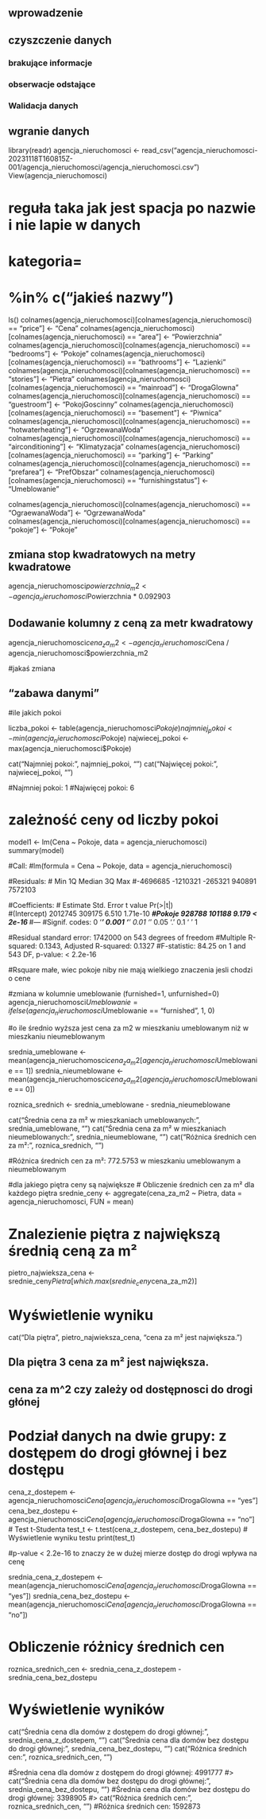 ## wprowadzenie
## czyszczenie danych
### brakujące informacje
### obserwacje odstające 
### Walidacja danych


## wgranie danych 
library(readr)
agencja_nieruchomosci <- read_csv("agencja_nieruchomosci-20231118T160815Z-001/agencja_nieruchomosci/agencja_nieruchomosci.csv")
View(agencja_nieruchomosci)

# reguła taka jak jest spacja po nazwie i nie lapie w danych 
# kategoria=
# %in% c("jakieś nazwy")

ls()
colnames(agencja_nieruchomosci)[colnames(agencja_nieruchomosci) == "price"] <- "Cena"
colnames(agencja_nieruchomosci)[colnames(agencja_nieruchomosci) == "area"] <- "Powierzchnia"
colnames(agencja_nieruchomosci)[colnames(agencja_nieruchomosci) == "bedrooms"] <- "Pokoje"
colnames(agencja_nieruchomosci)[colnames(agencja_nieruchomosci) == "bathrooms"] <- "Lazienki"
colnames(agencja_nieruchomosci)[colnames(agencja_nieruchomosci) == "stories"] <- "Pietra"
colnames(agencja_nieruchomosci)[colnames(agencja_nieruchomosci) == "mainroad"] <- "DrogaGlowna"
colnames(agencja_nieruchomosci)[colnames(agencja_nieruchomosci) == "guestroom"] <- "PokojGoscinny"
colnames(agencja_nieruchomosci)[colnames(agencja_nieruchomosci) == "basement"] <- "Piwnica"
colnames(agencja_nieruchomosci)[colnames(agencja_nieruchomosci) == "hotwaterheating"] <- "OgrzewanaWoda"
colnames(agencja_nieruchomosci)[colnames(agencja_nieruchomosci) == "airconditioning"] <- "Klimatyzacja"
colnames(agencja_nieruchomosci)[colnames(agencja_nieruchomosci) == "parking"] <- "Parking"
colnames(agencja_nieruchomosci)[colnames(agencja_nieruchomosci) == "prefarea"] <- "PrefObszar"
colnames(agencja_nieruchomosci)[colnames(agencja_nieruchomosci) == "furnishingstatus"] <- "Umeblowanie"

colnames(agencja_nieruchomosci)[colnames(agencja_nieruchomosci) == "OgraewanaWoda"] <- "OgrzewanaWoda"
colnames(agencja_nieruchomosci)[colnames(agencja_nieruchomosci) == "pokoje"] <- "Pokoje"


## zmiana stop kwadratowych na metry kwadratowe

agencja_nieruchomosci$powierzchnia_m2 <- agencja_nieruchomosci$Powierzchnia * 0.092903


## Dodawanie kolumny z ceną za metr kwadratowy
agencja_nieruchomosci$cena_za_m2 <- agencja_nieruchomosci$Cena / agencja_nieruchomosci$powierzchnia_m2

#jakaś zmiana 

## "zabawa danymi" 
#ile jakich pokoi 

liczba_pokoi <- table(agencja_nieruchomosci$Pokoje)
najmniej_pokoi <- min(agencja_nieruchomosci$Pokoje)
najwiecej_pokoi <- max(agencja_nieruchomosci$Pokoje)

cat("Najmniej pokoi:", najmniej_pokoi, "\n")
cat("Najwięcej pokoi:", najwiecej_pokoi, "\n")

#Najmniej pokoi: 1
#Najwięcej pokoi: 6 

# zależność ceny od liczby pokoi 
model1 <- lm(Cena ~ Pokoje, data = agencja_nieruchomosci)
summary(model)


#Call:
#lm(formula = Cena ~ Pokoje, data = agencja_nieruchomosci)

#Residuals:
#     Min       1Q   Median       3Q      Max 
#-4696685 -1210321  -265321   940891  7572103 

#Coefficients:
#            Estimate Std. Error t value Pr(>|t|)    
#(Intercept)  2012745     309175   6.510 1.71e-10 ***
#Pokoje        928788     101188   9.179  < 2e-16 ***
#---
#Signif. codes:  0 ‘***’ 0.001 ‘**’ 0.01 ‘*’ 0.05 ‘.’ 0.1 ‘ ’ 1

#Residual standard error: 1742000 on 543 degrees of freedom
#Multiple R-squared:  0.1343,	Adjusted R-squared:  0.1327 
#F-statistic: 84.25 on 1 and 543 DF,  p-value: < 2.2e-16

#Rsquare małe, wiec pokoje niby nie mają wielkiego znaczenia jesli chodzi o cene 

#zmiana w kolumnie umeblowanie (furnished=1, unfurnished=0) 
agencja_nieruchomosci$Umeblowanie = ifelse(agencja_nieruchomosci$Umeblowanie == "furnished", 1, 0)

#o ile średnio wyższa jest cena za m2 w mieszkaniu umeblowanym niż w mieszkaniu nieumeblowanym

srednia_umeblowane <- mean(agencja_nieruchomosci$cena_za_m2[agencja_nieruchomosci$Umeblowanie == 1])
srednia_nieumeblowane <- mean(agencja_nieruchomosci$cena_za_m2[agencja_nieruchomosci$Umeblowanie == 0])

roznica_srednich <- srednia_umeblowane - srednia_nieumeblowane

cat("Średnia cena za m² w mieszkaniach umeblowanych:", srednia_umeblowane, "\n")
cat("Średnia cena za m² w mieszkaniach nieumeblowanych:", srednia_nieumeblowane, "\n")
cat("Różnica średnich cen za m²:", roznica_srednich, "\n")

#Różnica średnich cen za m²: 772.5753  w mieszkaniu umeblowanym a nieumeblowanym 


#dla jakiego piętra ceny są największe 
# Obliczenie średnich cen za m² dla każdego piętra
srednie_ceny <- aggregate(cena_za_m2 ~ Pietra, data = agencja_nieruchomosci, FUN = mean)

# Znalezienie piętra z największą średnią ceną za m²
pietro_najwieksza_cena <- srednie_ceny$Pietra[which.max(srednie_ceny$cena_za_m2)]

# Wyświetlenie wyniku
cat("Dla piętra", pietro_najwieksza_cena, "cena za m² jest największa.\n")


## Dla piętra 3 cena za m² jest największa.

## cena za m^2 czy zależy od dostępnosci do drogi głónej 
# Podział danych na dwie grupy: z dostępem do drogi głównej i bez dostępu
cena_z_dostepem <- agencja_nieruchomosci$Cena[agencja_nieruchomosci$DrogaGlowna == "yes"]
cena_bez_dostepu <- agencja_nieruchomosci$Cena[agencja_nieruchomosci$DrogaGlowna == "no"]
# Test t-Studenta
test_t <- t.test(cena_z_dostepem, cena_bez_dostepu)
# Wyświetlenie wyniku testu
print(test_t)

#p-value < 2.2e-16 to znaczy że w dużej mierze dostęp do drogi wpływa na cenę

srednia_cena_z_dostepem <- mean(agencja_nieruchomosci$Cena[agencja_nieruchomosci$DrogaGlowna == "yes"])
srednia_cena_bez_dostepu <- mean(agencja_nieruchomosci$Cena[agencja_nieruchomosci$DrogaGlowna == "no"])

# Obliczenie różnicy średnich cen
roznica_srednich_cen <- srednia_cena_z_dostepem - srednia_cena_bez_dostepu

# Wyświetlenie wyników
cat("Średnia cena dla domów z dostępem do drogi głównej:", srednia_cena_z_dostepem, "\n")
cat("Średnia cena dla domów bez dostępu do drogi głównej:", srednia_cena_bez_dostepu, "\n")
cat("Różnica średnich cen:", roznica_srednich_cen, "\n")

#Średnia cena dla domów z dostępem do drogi głównej: 4991777 
#> cat("Średnia cena dla domów bez dostępu do drogi głównej:", srednia_cena_bez_dostepu, "\n")
#Średnia cena dla domów bez dostępu do drogi głównej: 3398905 
#> cat("Różnica średnich cen:", roznica_srednich_cen, "\n")
#Różnica średnich cen: 1592873 

